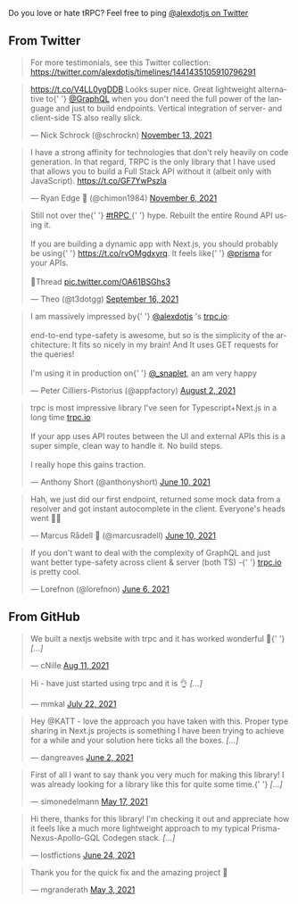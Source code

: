 <head>
  <link rel="canonical" href="https://trpc.io/docs/love" />
</head>

Do you love or hate tRPC? Feel free to ping [@alexdotjs on Twitter](https://twitter.com/alexdotjs)

## From Twitter

> For more testimonials, see this Twitter collection: https://twitter.com/alexdotjs/timelines/1441435105910796291

<blockquote className="twitter-tweet" data-cards="hidden">
  <p lang="en" dir="ltr">
    <a href="https://t.co/V4LL0ygDDB">https://t.co/V4LL0ygDDB</a> Looks super
    nice. Great lightweight alternative to{' '}
    <a href="https://twitter.com/GraphQL?ref_src=twsrc%5Etfw">@GraphQL</a> when
    you don&#39;t need the full power of the language and just to build
    endpoints. Vertical integration of server- and client-side TS also really
    slick.
  </p>
  &mdash; Nick Schrock (@schrockn) <a href="https://twitter.com/schrockn/status/1459572282116902915?ref_src=twsrc%5Etfw">November 13, 2021</a>
</blockquote> <script
  async
  src="https://platform.twitter.com/widgets.js"
  charset="utf-8"
></script>

<blockquote className="twitter-tweet" data-cards="hidden">
  <p lang="en" dir="ltr">
    I have a strong affinity for technologies that don&#39;t rely heavily on
    code generation. In that regard, TRPC is the only library that I have used
    that allows you to build a Full Stack API without it (albeit only with
    JavaScript). <a href="https://t.co/GF7YwPszla">https://t.co/GF7YwPszla</a>
  </p>
  &mdash; Ryan Edge 💙 (@chimon1984) <a href="https://twitter.com/chimon1984/status/1457100617818779656?ref_src=twsrc%5Etfw">November 6, 2021</a>
</blockquote> <script
  async
  src="https://platform.twitter.com/widgets.js"
  charset="utf-8"
></script>

<!--
<blockquote className="twitter-tweet" data-cards="hidden"><p lang="en" dir="ltr">Removed the GraphQL API in a project and replaced it with <a href="https://t.co/bzg9Mcbb07">https://t.co/bzg9Mcbb07</a>. End-to-end type safety across the desktop, mobile, and web apps without all the bloat and complexity 🔥 A super nice alternative for adding some Blitz-like DX to your existing apps 😍</p>&mdash; Lori Karikari (@LoriKarikari) <a href="https://twitter.com/LoriKarikari/status/1444402124901781506?ref_src=twsrc%5Etfw">October 2, 2021</a></blockquote> <script async src="https://platform.twitter.com/widgets.js" charset="utf-8"></script>
-->

<blockquote className="twitter-tweet" data-cards="hidden">
  <p lang="en" dir="ltr">
    Still not over the{' '}
    <a href="https://twitter.com/hashtag/tRPC?src=hash&amp;ref_src=twsrc%5Etfw">
      #tRPC
    </a>{' '}
    hype. Rebuilt the entire Round API using it.
    <br />
    <br />
    If you are building a dynamic app with Next.js, you should probably be using{' '}
    <a href="https://t.co/rvOMgdxyrq">https://t.co/rvOMgdxyrq</a>. It feels like{' '}
    <a href="https://twitter.com/prisma?ref_src=twsrc%5Etfw">@prisma</a> for your
    APIs.
    <br />
    <br />
    🧵Thread <a href="https://t.co/OA61BSGhs3">pic.twitter.com/OA61BSGhs3</a>
  </p>
  &mdash; Theo (@t3dotgg) <a href="https://twitter.com/t3dotgg/status/1438434802839945220?ref_src=twsrc%5Etfw">September 16, 2021</a>
</blockquote> <script
  async
  src="https://platform.twitter.com/widgets.js"
  charset="utf-8"
></script>

<blockquote className="twitter-tweet" data-cards="hidden">
  <p lang="en" dir="ltr">
    I am massively impressed by{' '}
    <a href="https://twitter.com/alexdotjs?ref_src=twsrc%5Etfw">@alexdotjs</a>
    &#39;s <a href="https://t.co/5UmA71uyVg">trpc.io</a>: <br />
    <br />
    end-to-end type-safety is awesome, but so is the simplicity of the architecture:
    It fits so nicely in my brain! And It uses GET requests for the queries!
    <br />
    <br />
    I&#39;m using it in production on{' '}
    <a href="https://twitter.com/_snaplet?ref_src=twsrc%5Etfw">@_snaplet</a>, an
    am very happy
  </p>
  &mdash; Peter Cilliers-Pistorius (@appfactory) <a href="https://twitter.com/appfactory/status/1422111411422040068?ref_src=twsrc%5Etfw">August 2, 2021</a>
</blockquote>

<blockquote className="twitter-tweet" data-cards="hidden">
  <p lang="en" dir="ltr">
    trpc is most impressive library I&#39;ve seen for Typescript+Next.js in a
    long time <a href="https://t.co/PthQWbOO0U">trpc.io</a> <br />
    <br />
    If your app uses API routes between the UI and external APIs this is a super
    simple, clean way to handle it. No build steps. <br />
    <br />I really hope this gains traction.
  </p>
  &mdash; Anthony Short (@anthonyshort) <a href="https://twitter.com/anthonyshort/status/1403008330641989637?ref_src=twsrc%5Etfw">
    June 10, 2021
  </a>
</blockquote>

<blockquote className="twitter-tweet" data-cards="hidden">
  <p lang="en" dir="ltr">
    Hah, we just did our first endpoint, returned some mock data from a resolver
    and got instant autocomplete in the client. Everyone&#39;s heads went 🤯🥳
  </p>
  &mdash; Marcus Rådell 🦀 (@marcusradell) <a href="https://twitter.com/marcusradell/status/1402991694446952458?ref_src=twsrc%5Etfw">June 10, 2021</a>
</blockquote>

<blockquote className="twitter-tweet" data-cards="hidden">
  <p lang="en" dir="ltr">
    If you don&#39;t want to deal with the complexity of GraphQL and just want
    better type-safety across client &amp; server (both TS) -{' '}
    <a href="https://t.co/B93e4B0gmj">trpc.io</a> is pretty cool.
  </p>
  &mdash; Lorefnon (@lorefnon) <a href="https://twitter.com/lorefnon/status/1401427170660995077?ref_src=twsrc%5Etfw">June 6, 2021</a>
</blockquote>

## From GitHub

<blockquote className="github-comment">
  <p lang="en" dir="ltr">
    We built a nextjs website with trpc and it has worked wonderful 🙌{' '}
    <em>[...]</em>
  </p>
  &mdash; cNille <a href="https://github.com/trpc/trpc/issues/775#issue-966343527">Aug 11, 2021</a>
</blockquote>

<blockquote className="github-comment">
  <p lang="en" dir="ltr">
    Hi - have just started using trpc and it is 👌 <em>[...]</em>
  </p>
  &mdash; mmkal <a href="https://github.com/trpc/trpc/issues/703#issue-950972268">July 22, 2021</a>
</blockquote>

<blockquote className="github-comment">
  <p lang="en" dir="ltr">
    Hey @KATT - love the approach you have taken with this. Proper type sharing
    in Next.js projects is something I have been trying to achieve for a while
    and your solution here ticks all the boxes. <em>[...]</em>
  </p>
  &mdash; dangreaves <a href="https://github.com/trpc/trpc/discussions/455#discussion-3392848">June 2, 2021</a>
</blockquote>

<blockquote className="github-comment">
  <p lang="en" dir="ltr">
    First of all I want to say thank you very much for making this library! I
    was already looking for a library like this for quite some time.{' '}
    <em>[...]</em>
  </p>
  &mdash; simonedelmann <a href="https://github.com/trpc/trpc/issues/378#issue-893740950">May 17, 2021</a>
</blockquote>

<blockquote className="github-comment">
  <p lang="en" dir="ltr">
    Hi there, thanks for this library! I'm checking it out and appreciate how it
    feels like a much more lightweight approach to my typical
    Prisma-Nexus-Apollo-GQL Codegen stack. <em>[...]</em>
  </p>
  &mdash; lostfictions <a href="https://github.com/trpc/trpc/pull/712#issue-696293837">June 24, 2021</a>
</blockquote>

<blockquote className="github-comment">
  <p lang="en" dir="ltr">
    Thank you for the quick fix and the amazing project 💯
  </p>
  &mdash; mgranderath <a href="https://github.com/trpc/trpc/issues/331#issuecomment-831263018">May 3, 2021</a>
</blockquote>
